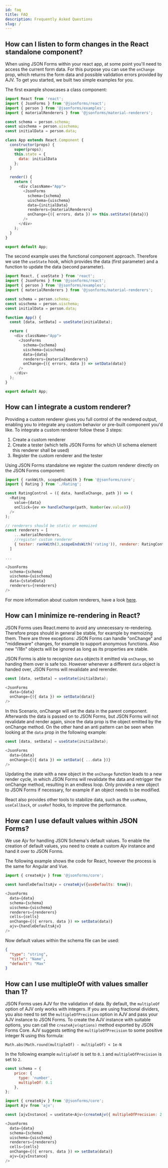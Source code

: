 ```yaml
---
id: faq
title: FAQ
description: Frequently Asked Questions
slug: /
---
```


## How can I listen to form changes in the React standalone component?

When using JSON Forms within your react app, at some point you'll need to access the current form data.
For this purpose you can use the `onChange` prop, which returns the form data and possible validation errors provided by AJV.
To get you started, we built two simple examples for you.

The first example showcases a class component:
```js
import React from 'react';
import { JsonForms } from '@jsonforms/react';
import { person } from '@jsonforms/examples';
import { materialRenderers } from '@jsonforms/material-renderers';

const schema = person.schema;
const uischema = person.uischema;
const initialData = person.data;

class App extends React.Component {
  constructor(props) {
    super(props);
    this.state = {
      data: initialData
    };
  }

  render() {
    return (
      <div className="App">
        <JsonForms
          schema={schema}
          uischema={uischema}
          data={initialData}
          renderers={materialRenderers}
          onChange={({ errors, data }) => this.setState({data})}
        />
      </div>
    );
  }
}

export default App;
```

The second example uses the functional component approach.
Therefore we use the `useState` hook, which provides the data (first parameter) and a function to update the data (second parameter).
```js
import React, { useState } from 'react';
import { JsonForms } from '@jsonforms/react';
import { person } from '@jsonforms/examples';
import { materialRenderers } from '@jsonforms/material-renderers';

const schema = person.schema;
const uischema = person.uischema;
const initialData = person.data;

function App() {
  const [data, setData] = useState(initialData);

  return (
    <div className="App">
      <JsonForms
        schema={schema}
        uischema={uischema}
        data={data}
        renderers={materialRenderers}
        onChange={({ errors, data }) => setData(data)}
      />
    </div>
  );
}

export default App;
```

## How can I integrate a custom renderer?

Providing a custom renderer gives you full control of the rendered output, enabling you to integrate any custom behavior or pre-built component you'd like.
To integrate a custom renderer follow these 3 steps:

1. Create a custom renderer
2. Create a tester (which tells JSON Forms for which UI schema element this renderer shall be used)
3. Register the custom renderer and the tester

Using JSON Forms standalone we register the custom renderer directly on the JSON Forms component:
```js
import { rankWith, scopeEndsWith } from '@jsonforms/core';
import { Rating } from './Rating';

const RatingControl = ({ data, handleChange, path }) => (
  <Rating
    value={data}
    onClick={ev => handleChange(path, Number(ev.value))}
  />
);

// renderers should be static or memoized
const renderers = [
    ...materialRenderers,
    //register custom renderer
    { tester: rankWith(3,scopeEndsWith('rating')), renderer: RatingControl }
  ]

...

<JsonForms
  schema={schema}
  uischema={uischema}
  data={stateData}
  renderers={renderers}
/>
```

For more information about custom renderers, have a look [here](/docs/tutorial/custom-renderers).

## How can I minimize re-rendering in React?

JSON Forms uses React.memo to avoid any unnecessary re-rendering.
Therefore props should in general be stable, for example by memoizing them.
There are three exceptions: JSON Forms can handle "onChange" and "middleware" changes, for example to support anonymous functions. Also new "i18n" objects will be ignored as long as its properties are stable.

JSON Forms is able to recognize `data` objects it emitted via `onChange`, so handing them over is safe too.
However whenever a different `data` object is handed over, JSON Forms will revalidate and rerender.

```js
const [data, setData] = useState(initialData);

<JsonForms
  data={data}
  onChange={({ data }) => setData(data)}
/>
```
In this Scenario, onChange will set the data in the parent component.
Afterwards the data is passed on to JSON Forms, but JSON Forms will not revalidate and render again, since the data prop is the object emitted by the onChange method.
On the other hand an anti pattern can be seen when looking at the `data` prop in the following example:

```js
const [data, setData] = useState(initialData);

<JsonForms
  data={data}
  onChange={({ data }) => setData({ ...data })}
/>
```
Updating the state with a new object in the `onChange` function leads to a new render cycle, in which JSON Forms will revalidate the data and retrigger the onChange method, resulting in an endless loop.
Only provide a new object to JSON Forms if necessary, for example if an object needs to be modified.

React also provides other tools to stabilize data, such as the `useMemo`, `useCallback`, or `useRef` hooks, to improve the performance.

## How can I use default values within JSON Forms?

We use Ajv for handling JSON Schema's default values.
To enable the creation of default values, you need to create a custom Ajv instance and hand it over to JSON Forms.

The following example shows the code for React, however the process is the same for Angular and Vue.

```js
import { createAjv } from '@jsonforms/core';

const handleDefaultsAjv = createAjv({useDefaults: true});

<JsonForms
  data={data}
  schema={schema}
  uischema={uischema}
  renderers={renderers}
  cells={cells}
  onChange={({ errors, data }) => setData(data)}
  ajv={handleDefaultsAjv}
/>
```

Now default values within the schema file can be used:
```json
{
  "type": "string",
  "title": "Name",
  "default": "Max"
}
```
## How can I use multipleOf with values smaller than 1?

JSON Forms uses AJV for the validation of data.
By default, the `multipleOf` option of AJV only works with integers.
If you are using fractional dividers, you also need to set the `multipleOfPrecision` option in AJV and pass your AJV instance to JSON Forms.
To create the AJV instance with suitable options, you can call the `createAjv(options)` method exported by JSON Forms Core.
AJV suggests setting the `multipleOfPrecision` to some positive integer N using this formula:

`Math.abs(Math.round(multipleOf) - multipleOf) < 1e-N`

In the following example `multipleOf` is set to `0.1` and `multipleOfPrecision` is set to `2`.

```js
const schema = {
    price: {
      type: 'number',
      multipleOf: 0.1
    },
};
```


```js
import { createAjv } from '@jsonforms/core';
import Ajv from 'ajv';

const [ajvInstance] = useState<Ajv>(createAjv({ multipleOfPrecision: 2 }));

<JsonForms
  data={data}
  schema={schema}
  uischema={uischema}
  renderers={renderers}
  cells={cells}
  onChange={({ errors, data }) => setData(data)}
  ajv={ajvInstance}
/>
```
